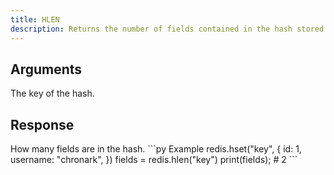 ```yaml
---
title: HLEN
description: Returns the number of fields contained in the hash stored at key.
---
```


## Arguments

<ParamField body="key" type="str" required>
  The key of the hash.
</ParamField>


## Response

<ResponseField type="integer" required>
  How many fields are in the hash.
</ResponseField>

<RequestExample>
```py Example
redis.hset("key", {
  id: 1,
  username: "chronark",
  })
fields = redis.hlen("key")
print(fields); # 2
```
</RequestExample>
